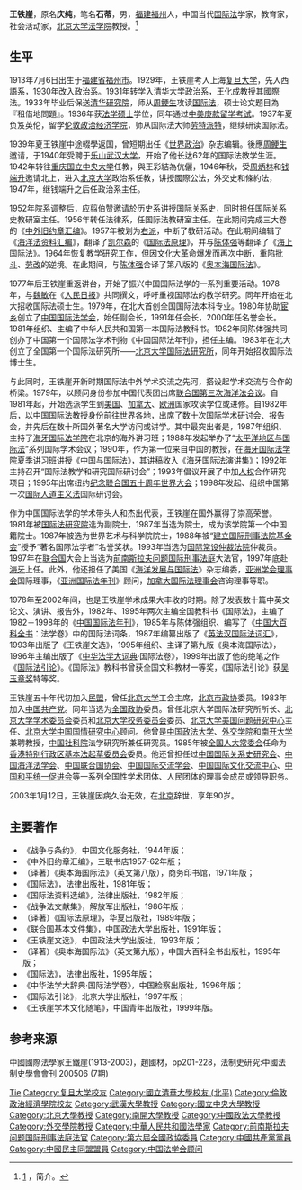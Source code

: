 {{Infobox person
|name=王铁崖
|image        = 
|imagesize    = 
|birth_name = 王庆纯
|birth_date={{birth date|1913|7|6|}}
|birth_place={{CHN-1912}}[[福建省|福建省]][[福州市|福州市]]
|death_date={{death date and age|2003|1|12|1913|7|6|}}
|death_place={{PRC}}[[北京|北京]]
|occupation = [[法学家|法学家]]
|nationality={{PRC}}
|party=[[民盟|民盟]]<br>{{CCP}}
|educate=[[复旦大学|复旦大学]]<br>[[清华大学|清华大学]]<br>[[伦敦政治经济学院|伦敦政治经济学院]]
|past=[[北京大学|北京大学]]教授<br>[[武汉大学|武汉大学]]教授<br>[[国立中央大学|国立中央大学]]教授<br>[[中国国际法学会|中国国际法学会]]名誉会长<br>[[国际法研究院|国际法研究院]]院士<br>世界艺术与科学院院士<br>国际[[常设仲裁法院|常设仲裁法院]]仲裁员<br>[[前南斯拉夫问题国际刑事法庭|前南斯拉夫问题国际刑事法庭]]大法官<br>[[中国政法大学|中国政法大学]]教授<br>[[外交学院|外交学院]]教授<br>[[南开大学|南开大学]]教授<br>[[中国社科院|中国社科院]]法学研究所兼任研究员<br>[[香港特别行政区基本法起草委员会|香港特别行政区基本法起草委员会]]委员
|parents= 
|relations= 
|alma_mater=
|award=建立国际刑事法院基金会授予“著名国际法学者”
}}
'''王铁崖'''{{BD|1913年|7月6日|2003年|1月12日|catIdx=Wang王}}，原名'''庆纯'''，笔名'''石蒂'''，男，[[福建|福建]][[福州|福州]]人，中国当代[[国际法|国际法]]学家，教育家，社会活动家，[[北京大学法学院|北京大学法学院]]教授。<ref>[http://www.tsinghua.edu.cn/publish/law/6878/2011/20110323105926636747419/20110323105926636747419_.html] {{Wayback|url=http://www.tsinghua.edu.cn/publish/law/6878/2011/20110323105926636747419/20110323105926636747419_.html |date=20160816175848 }}，简介。</ref>

== 生平 ==
1913年7月6日出生于[[福建省|福建省]][[福州市|福州市]]。1929年，王铁崖考入上海[[复旦大学|复旦大学]]，先入西語系，1930年改入政治系。1931年转学入[[清华大学|清华大学]]政治系，王化成教授其國際法。1933年毕业后保送[[清华研究院|清华研究院]]，师从[[周鲠生|周鲠生]]攻读[[国际法|国际法]]，硕士论文题目為『租借地問題』。1936年获[[法学硕士|法学硕士]]学位，同年通过[[中美庚款留学考试|中美庚款留学考试]]。1937年夏负笈英伦，留学[[伦敦政治经济学院|伦敦政治经济学院]]，师从国际法大师[[劳特派特|劳特派特]]，继续研读国际法。

1939年夏王铁崖中途輟學返国，曾短期出任《[[世界政治|世界政治]]》杂志编辑。後應[[周鲠生|周鲠生]]邀请，于1940年受聘于[[乐山|乐山]][[武汉大学|武汉大学]]，开始了他长达62年的国际法教学生涯。1942年转往[[重庆|重庆]][[国立中央大学|国立中央大学]]任教，與王彩結為伉儷，1946年秋，受[[周炳林|周炳林]]和[[钱端升|钱端升]]邀请北上，进入[[北京大学|北京大学]]政治系任教，讲授國際公法，外交史和條約法，1947年，继钱端升之后任政治系主任。

1952年院系调整后，应[[翦伯赞|翦伯赞]]邀请於历史系讲授[[国际关系史|国际关系史]]，同时担任国际关系史教研室主任。1956年转任法律系，任国际法教研室主任。在此期间完成三大卷的《[[中外旧约章汇编|中外旧约章汇编]]》。1957年被划为[[右派|右派]]，中断了教研活动。在此期间编辑了《[[海洋法资料汇编|海洋法资料汇编]]》，翻译了[[凯尔森|凯尔森]]的《[[国际法原理|国际法原理]]》，并与[[陈体强|陈体强]]等翻译了《[[海上国际法|海上国际法]]》。1964年恢复教学研究工作，但因[[文化大革命|文化大革命]]爆发而再次中断，重陷[[批斗|批斗]]、[[劳改|劳改]]的逆境。在此期间，与[[陈体强|陈体强]]合译了第八版的《[[奥本海国际法|奥本海国际法]]》。

1977年后王铁崖重返讲台，开始了振兴中国国际法学的一系列重要活动。1978年，与[[魏敏|魏敏]]在《[[人民日报|人民日报]]》共同撰文，呼吁重视国际法的教学研究。同年开始在北大招收国际法硕士生。1979年，在北大首创全国国际法本科专业。1980年协助[[宦乡|宦乡]]创立了[[中国国际法学会|中国国际法学会]]，始任副会长，1991年任会长，2000年任名誉会长。1981年组织、主编了中华人民共和国第一本国际法教科书。1982年同陈体强共同创办了中国第一个国际法学术刊物《中国国际法年刊》，担任主编。1983年在北大创立了全国第一个国际法研究所——[[北京大学国际法研究所|北京大学国际法研究所]]，同年开始招收国际法博士生。

与此同时，王铁崖开新时期国际法中外学术交流之先河，搭设起学术交流与合作的桥梁。1979年，以顾问身份参加中国代表团出席[[联合国第三次海洋法会议|联合国第三次海洋法会议]]。自1981年起，开始选派学生到[[美国|美国]]、[[加拿大|加拿大]]、[[欧洲|欧洲]]国家攻读学位或进修。自1982年后，以中国国际法教授身份前往世界各地，出席了数十次国际学术研讨会、报告会，并先后在数十所国外著名大学访问或讲学。其中最突出者是，1987年组织、主持了[[海牙国际法学院|海牙国际法学院]]在北京的海外讲习班；1988年发起举办了“[[太平洋地区与国际法|太平洋地区与国际法]]”系列国际学术会议；1990年，作为第一位来自中国的教授，在[[海牙国际法学院|海牙国际法学院]]夏季讲习班讲授《中国与国际法》，其讲稿收入《海牙国际法演讲集》；1992年主持召开“国际法教学和研究国际研讨会”；1993年倡议开展了中加[[人权|人权]]合作研究项目；1995年出席纽约[[纪念联合国五十周年世界大会|纪念联合国五十周年世界大会]]；1998年发起、组织中国第一次[[国际人道主义法|国际人道主义法]]国际研讨会。

作为中国国际法学的学术带头人和杰出代表，王铁崖在国外赢得了崇高荣誉。1981年被[[国际法研究院|国际法研究院]]选为副院士，1987年当选为院士，成为该学院第一个中国籍院士。1987年被选为世界艺术与科学院院士，1988年被“[[建立国际刑事法院基金会|建立国际刑事法院基金会]]”授予“著名国际法学者”名誉奖状。1993年当选为[[国际常设仲裁法院|国际常设仲裁法院]]仲裁员。1997年在[[联合国|联合国]]大会上当选为[[前南斯拉夫问题国际刑事法庭|前南斯拉夫问题国际刑事法庭]]大法官，1997年底赴[[海牙|海牙]]上任。此外，他还担任了美国《[[海洋发展与国际法|海洋发展与国际法]]》杂志编委，[[亚洲学会理事会|亚洲学会理事会]]国际理事，《[[亚洲国际法年刊|亚洲国际法年刊]]》顾问，[[加拿大国际法理事会|加拿大国际法理事会]]咨询理事等职。

1978年至2002年间，也是王铁崖学术成果大丰收的时期。除了发表数十篇中英文论文、演讲、报告外，1982年、1995年两次主编全国教科书《国际法》，主编了1982－1998年的《[[中国国际法年刊|中国国际法年刊]]》，1985年与陈体强组织、编写了《[[中国大百科全书|中国大百科全书]]：法学卷》中的国际法词条，1987年编纂出版了《[[英法汉国际法词汇|英法汉国际法词汇]]》，1993年出版了《王铁崖文选》，1995年组织、主译了第九版《奥本海国际法》，1996年主编出版了《[[中华法学大词典|中华法学大词典]]‧国际法卷》，1999年出版了他的绝笔之作《[[国际法引论|国际法引论]]》。《国际法》教科书曾获全国文科教材一等奖，《国际法引论》获[[吴玉章奖|吴玉章奖]]特等奖。

王铁崖五十年代初加入[[民盟|民盟]]，曾任[[北京大学|北京大学]]工会主席，[[北京市政协|北京市政协]]委员。1983年加入[[中国共产党|中国共产党]]。同年当选为[[全国政协|全国政协]]委员。曾任北京大学国际法研究所所长、[[北京大学学术委员会|北京大学学术委员会]]委员和[[北京大学校务委员会|北京大学校务委员会]]委员、[[北京大学美国问题研究中心|北京大学美国问题研究中心]]主任、[[北京大学中国国情研究中心|北京大学中国国情研究中心]]顾问。他曾是[[中国政法大学|中国政法大学]]、[[外交学院|外交学院]]和[[南开大学|南开大学]]兼聘教授，[[中国社科院|中国社科院]]法学研究所兼任研究员。1985年被[[全国人大常委会|全国人大常委会]]任命为[[香港特别行政区基本法起草委员会|香港特别行政区基本法起草委员会]]委员。他还曾担任过[[中国国际关系史研究会|中国国际关系史研究会]]、[[中国海洋法学会|中国海洋法学会]]、[[中国联合国协会|中国联合国协会]]、[[中国国际交流学会|中国国际交流学会]]、[[中国国际文化交流中心|中国国际文化交流中心]]、[[中国和平统一促进会|中国和平统一促进会]]等一系列全国性学术团体、人民团体的理事会成员或领导职务。

2003年1月12日，王铁崖因病久治无效，在[[北京|北京]]辞世，享年90岁。

== 主要著作 ==
*《战争与条约》，中国文化服务社，1944年版；
*《中外旧约章汇编》，三联书店1957-62年版；
*（译著）《奥本海国际法》（英文第八版），商务印书馆，1971年版；
*《国际法》，法律出版社，1981年版；
*《国际法资料选编》，法律出版社，1982年版；
*《战争法文献集》，解放军出版社，1986年版；
*（译著）《国际法原理》，华夏出版社，1989年版；
*《联合国基本文件集》，中国政法大学出版社，1991年版；
*《王铁崖文选》，中国政法大学出版社，1993年版；
*（译著）《奥本海国际法》（英文第九版），中国大百科全书出版社，1995年版；
*《国际法》，法律出版社，1995年版；
*《中华法学大辞典·国际法学卷》，中国检察出版社，1996年版；
*《国际法引论》，北京大学出版社，1997年版；
*《王铁崖学术文化随笔》，中国青年出版社，1999年版。

== 参考来源 ==
{{Reflist}}
中國國際法學家王鐵崖(1913-2003)，趙國材，pp201-228，法制史研究:中國法制史學會會刊 200506 (7期)
{{Navboxes 
| title  = 王铁崖在[[中国法学会|中国法学会]]的职务
| list1  =
{{中国法学会第三届理事会}}
}}

{{Authority control}}
{{DEFAULTSORT:Wang王}}
[[Category:王姓|Tie]]
[[Category:复旦大学校友|Category:复旦大学校友]]
[[Category:國立清華大學校友_(北平)|Category:國立清華大學校友 (北平)]]
[[Category:倫敦政治經濟學院校友|Category:倫敦政治經濟學院校友]]
[[Category:武漢大學教授|Category:武漢大學教授]]
[[Category:國立中央大學教授|Category:國立中央大學教授]]
[[Category:北京大學教授|Category:北京大學教授]]
[[Category:南開大學教授|Category:南開大學教授]]
[[Category:中國政法大學教授|Category:中國政法大學教授]]
[[Category:外交學院教授|Category:外交學院教授]]
[[Category:中華人民共和國法學家|Category:中華人民共和國法學家]]
[[Category:前南斯拉夫问题国际刑事法庭法官|Category:前南斯拉夫问题国际刑事法庭法官]]
[[Category:第六屆全國政協委員|Category:第六屆全國政協委員]]
[[Category:中國共產黨黨員|Category:中國共產黨黨員]]
[[Category:中國民主同盟盟員|Category:中國民主同盟盟員]]
[[Category:中国法学会顾问|Category:中国法学会顾问]]